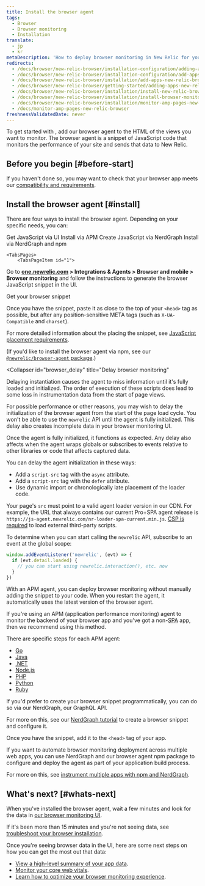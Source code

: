 ```yaml
---
title: Install the browser agent
tags:
  - Browser
  - Browser monitoring
  - Installation
translate:
  - jp
  - kr
metaDescription: 'How to deploy browser monitoring in New Relic for your apps, including UI, copy/paste, and API options.'
redirects:
  - /docs/browser/new-relic-browser/installation-configuration/adding-apps-new-relic-browser
  - /docs/browser/new-relic-browser/installation-configuration/add-apps-new-relic-browser
  - /docs/browser/new-relic-browser/installation/add-apps-new-relic-browser
  - /docs/browser/new-relic-browser/getting-started/adding-apps-new-relic-browser
  - /docs/browser/new-relic-browser/installation/install-new-relic-browser-agent
  - /docs/browser/new-relic-browser/installation/install-browser-monitoring-agent
  - /docs/browser/new-relic-browser/installation/monitor-amp-pages-new-relic-browser
  - /docs/monitor-amp-pages-new-relic-browser
freshnessValidatedDate: never
---
```


To get started with <InlinePopover type="browser" />, add our browser agent to the HTML of the views you want to monitor. The browser agent is a snippet of JavaScript code that monitors the performance of your site and sends that data to New Relic. 

## Before you begin [#before-start] 

If you haven't done so, you may want to check that your browser app meets our [compatibility and requirements](/docs/browser/new-relic-browser/getting-started/compatibility-requirements-browser-monitoring).

## Install the browser agent [#install]

There are four ways to install the browser agent. Depending on your specific needs, you can:

<Tabs>
	<TabsBar>
        <TabsBarItem id="1">
            Get JavaScript via UI
        </TabsBarItem>
        <TabsBarItem id="2">
            Install via APM
        </TabsBarItem>
        <TabsBarItem id="3">
            Create JavaScript via NerdGraph
        </TabsBarItem>
        <TabsBarItem id="4">
           Install via NerdGraph and npm
        </TabsBarItem>
    </TabsBar>

    <TabsPages>
        <TabsPageItem id="1">

Go to <DNT>**[one.newrelic.com](https://one.newrelic.com) > Integrations & Agents > Browser and mobile > Browser monitoring**</DNT> and follow the instructions to generate the browser JavaScript snippet in the UI. 

<ButtonGroup>
  <ButtonLink
    role="button"
    to="https://onenr.io/0MRNpYqNqQn"
    variant="primary"
  >
    Get your browser snippet
  </ButtonLink>
</ButtonGroup>

Once you have the snippet, paste it as close to the top of your `<head>` tag as possible, but after any position-sensitive META tags (such as `X-UA-Compatible` and `charset`). 

For more detailed information about the placing the snippet, see [JavaScript placement requirements](/docs/browser/new-relic-browser/page-load-timing-resources/instrumentation-browser-monitoring#javascript-placement).

(If you'd like to install the browser agent via npm, see our [`@newrelic/browser-agent` package](https://www.npmjs.com/package/@newrelic/browser-agent).)

<Collapser
    id="browser_delay"
    title="Delay browser monitoring"
>

<Callout variant="caution">
  Delaying instantiation causes the agent to miss information until it's fully loaded and initialized. The order of execution of these scripts does lead to some loss in instrumentation data from the start of page views.
</Callout>

For possible performance or other reasons, you may wish to delay the initialization of the browser agent from the start of the page load cycle. You won't be able to use the `newrelic` API until the agent is fully initialized. This delay also creates incomplete data in your browser monitoring UI.

Once the agent is fully initialized, it functions as expected. Any delay also affects when the agent wraps globals or subscribes to events relative to other libraries or code that affects captured data.

You can delay the agent initialization in these ways:

* Add a `script-src` tag with the `async` attribute.
* Add a `script-src` tag with the `defer` attribute.
* Use dynamic import or chronologically late placement of the loader code.

Your page's `src` must point to a valid agent loader version in our CDN. For example, the URL that always contains our current Pro+SPA agent release is `https://js-agent.newrelic.com/nr-loader-spa-current.min.js`. [CSP is required](/docs/browser/new-relic-browser/getting-started/compatibility-requirements-browser-monitoring#csp) to load external third-party scripts.

To determine when you can start calling the `newrelic` API, subscribe to an event at the global scope:

```js
window.addEventListener('newrelic', (evt) => {
  if (evt.detail.loaded) {
    // you can start using newrelic.interaction(), etc. now
  }
})
```
    
</Collapser>
        </TabsPageItem>
        <TabsPageItem id="2">


With an APM agent, you can deploy browser monitoring without manually adding the snippet to your code. When you restart the agent, it automatically uses the latest version of the browser agent.

If you're using an APM (application performance monitoring) agent to monitor the backend of your browser app and you've got a non-[SPA](/docs/browser/single-page-app-monitoring/get-started/introduction-single-page-app-monitoring) app, then we recommend using this method.

There are specific steps for each APM agent:

* [Go](/docs/agents/go-agent/features/install-new-relic-browser-go-apps)
* [Java](/docs/agents/java-agent/instrumentation/page-load-timing-java)
* [.NET](/docs/agents/net-agent/features/page-load-timing-net)
* [Node.js](/docs/agents/nodejs-agent/supported-features/page-load-timing-nodejs)
* [PHP](/docs/agents/php-agent/features/page-load-timing-php)
* [Python](/docs/agents/python-agent/supported-features/page-load-timing-python)
* [Ruby](/docs/agents/ruby-agent/features/page-load-timing-ruby)
        </TabsPageItem>
        <TabsPageItem id="3">

If you'd prefer to create your browser snippet programmatically, you can do so via our NerdGraph, our GraphQL API. 

For more on this, see our [NerdGraph tutorial](/docs/apis/nerdgraph/examples/browser-monitoring-config-nerdgraph/) to create a browser snippet and configure it. 

Once you have the snippet, add it to the `<head>` tag of your app. 
        </TabsPageItem>
        <TabsPageItem id="4">

If you want to automate browser monitoring deployment across multiple web apps, you can use NerdGraph and our browser agent npm package to configure and deploy the agent as part of your application build process.

For more on this, see [instrument multiple apps with npm and NerdGraph](/docs/apis/nerdgraph/examples/combining-npm-nerdgraph/).
        </TabsPageItem>
    </TabsPages>
</Tabs>

## What's next? [#whats-next]

When you've installed the browser agent, wait a few minutes and look for the data in [our browser monitoring UI](https://one.newrelic.com/nr1-core?filters=%28domain%3D%27BROWSER%27%20AND%20type%3D%27APPLICATION%27%29&state=1f7bae2d-dd3a-0027-3079-b60bcd19ded9&_gl=1*15f78ub*_ga*MTE0MTA2MTA5MS4xNzE4OTI0MDkw*_ga_R5EF3MCG7B*MTcyMTMxMzk2MC41Ny4xLjE3MjEzMTg2MzcuNDcuMS4xMDYwNTI3Njcw).

If it's been more than 15 minutes and you're not seeing data, see [troubleshoot your browser installation](/docs/browser/browser-monitoring/troubleshooting/troubleshoot-your-browser-monitoring-installation/).

Once you're seeing browser data in the UI, here are some next steps on how you can get the most out that data: 

* [View a high-level summary of your app data](/docs/browser/browser-monitoring/getting-started/browser-summary-page).
* [Monitor your core web vitals](/docs/journey-performance/guide-to-monitoring-core-web-vitals). 
* [Learn how to optimize your browser monitoring experience](/docs/new-relic-solutions/best-practices-guides/full-stack-observability/browser-monitoring-best-practices-guide). 

<InstallFeedback />